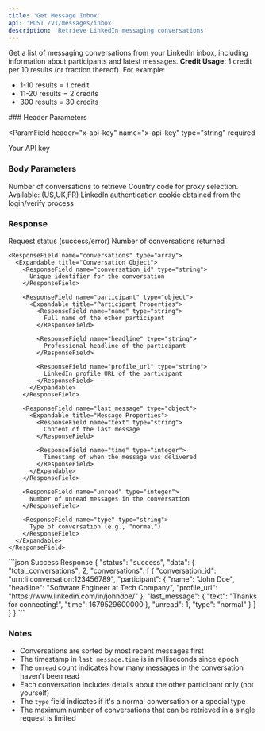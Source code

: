 ```yaml
---
title: 'Get Message Inbox'
api: 'POST /v1/messages/inbox'
description: 'Retrieve LinkedIn messaging conversations'
---
```


Get a list of messaging conversations from your LinkedIn inbox, including information about participants and latest messages.
<Note>
  **Credit Usage:** 1 credit per 10 results (or fraction thereof). For example:
  - 1-10 results = 1 credit
  - 11-20 results = 2 credits
  - 300 results = 30 credits
</Note>
### Header Parameters

<ParamField 
  header="x-api-key" 
  name="x-api-key" 
  type="string" 
  required
>
  Your API key
</ParamField>
### Body Parameters

<ParamField body="count" type="integer" default="10">
  Number of conversations to retrieve
</ParamField>
<ParamField body="country" type="string" default="FR">
  Country code for proxy selection. Available: (US,UK,FR)
</ParamField>
<ParamField body="login_cookie" type="string" required>
  LinkedIn authentication cookie obtained from the login/verify process
</ParamField>

### Response

<ResponseField name="status" type="string">
  Request status (success/error)
</ResponseField>

<ResponseField name="data" type="object">
  <Expandable title="Properties">
    <ResponseField name="total_conversations" type="integer">
      Number of conversations returned
    </ResponseField>

    <ResponseField name="conversations" type="array">
      <Expandable title="Conversation Object">
        <ResponseField name="conversation_id" type="string">
          Unique identifier for the conversation
        </ResponseField>

        <ResponseField name="participant" type="object">
          <Expandable title="Participant Properties">
            <ResponseField name="name" type="string">
              Full name of the other participant
            </ResponseField>
            
            <ResponseField name="headline" type="string">
              Professional headline of the participant
            </ResponseField>
            
            <ResponseField name="profile_url" type="string">
              LinkedIn profile URL of the participant
            </ResponseField>
          </Expandable>
        </ResponseField>

        <ResponseField name="last_message" type="object">
          <Expandable title="Message Properties">
            <ResponseField name="text" type="string">
              Content of the last message
            </ResponseField>
            
            <ResponseField name="time" type="integer">
              Timestamp of when the message was delivered
            </ResponseField>
          </Expandable>
        </ResponseField>

        <ResponseField name="unread" type="integer">
          Number of unread messages in the conversation
        </ResponseField>

        <ResponseField name="type" type="string">
          Type of conversation (e.g., "normal")
        </ResponseField>
      </Expandable>
    </ResponseField>
  </Expandable>
</ResponseField>

<ResponseExample>
```json Success Response
{
  "status": "success",
  "data": {
    "total_conversations": 2,
    "conversations": [
      {
        "conversation_id": "urn:li:conversation:123456789",
        "participant": {
          "name": "John Doe",
          "headline": "Software Engineer at Tech Company",
          "profile_url": "https://www.linkedin.com/in/johndoe/"
        },
        "last_message": {
          "text": "Thanks for connecting!",
          "time": 1679529600000
        },
        "unread": 1,
        "type": "normal"
      }
    ]
  }
}
```

</ResponseExample>

### Notes
- Conversations are sorted by most recent messages first
- The timestamp in `last_message.time` is in milliseconds since epoch
- The `unread` count indicates how many messages in the conversation haven't been read
- Each conversation includes details about the other participant only (not yourself)
- The `type` field indicates if it's a normal conversation or a special type
- The maximum number of conversations that can be retrieved in a single request is limited